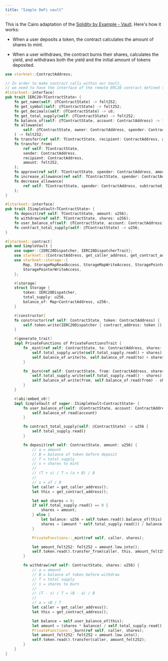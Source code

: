 ```yaml
---
title: "Simple DeFi vault"
---
```


This is the Cairo adaptation of the [Solidity by Example - Vault](https://solidity-by-example.org/defi/vault/).
Here's how it works:

- When a user deposits a token, the contract calculates the amount of shares to mint.

- When a user withdraws, the contract burns their shares, calculates the yield, and withdraws both the yield and the initial amount of tokens deposited.

```rust
use starknet::ContractAddress;

// In order to make contract calls within our Vault,
// we need to have the interface of the remote ERC20 contract defined to import the Dispatcher.
#[starknet::interface]
pub trait IERC20<TContractState> {
    fn get_name(self: @TContractState) -> felt252;
    fn get_symbol(self: @TContractState) -> felt252;
    fn get_decimals(self: @TContractState) -> u8;
    fn get_total_supply(self: @TContractState) -> felt252;
    fn balance_of(self: @TContractState, account: ContractAddress) -> felt252;
    fn allowance(
        self: @TContractState, owner: ContractAddress, spender: ContractAddress,
    ) -> felt252;
    fn transfer(ref self: TContractState, recipient: ContractAddress, amount: felt252);
    fn transfer_from(
        ref self: TContractState,
        sender: ContractAddress,
        recipient: ContractAddress,
        amount: felt252,
    );
    fn approve(ref self: TContractState, spender: ContractAddress, amount: felt252);
    fn increase_allowance(ref self: TContractState, spender: ContractAddress, added_value: felt252);
    fn decrease_allowance(
        ref self: TContractState, spender: ContractAddress, subtracted_value: felt252,
    );
}

#[starknet::interface]
pub trait ISimpleVault<TContractState> {
    fn deposit(ref self: TContractState, amount: u256);
    fn withdraw(ref self: TContractState, shares: u256);
    fn user_balance_of(self: @TContractState, account: ContractAddress) -> u256;
    fn contract_total_supply(self: @TContractState) -> u256;
}

#[starknet::contract]
pub mod SimpleVault {
    use super::{IERC20Dispatcher, IERC20DispatcherTrait};
    use starknet::{ContractAddress, get_caller_address, get_contract_address};
    use starknet::storage::{
        Map, StorageMapReadAccess, StorageMapWriteAccess, StoragePointerReadAccess,
        StoragePointerWriteAccess,
    };

    #[storage]
    struct Storage {
        token: IERC20Dispatcher,
        total_supply: u256,
        balance_of: Map<ContractAddress, u256>,
    }

    #[constructor]
    fn constructor(ref self: ContractState, token: ContractAddress) {
        self.token.write(IERC20Dispatcher { contract_address: token });
    }

    #[generate_trait]
    impl PrivateFunctions of PrivateFunctionsTrait {
        fn _mint(ref self: ContractState, to: ContractAddress, shares: u256) {
            self.total_supply.write(self.total_supply.read() + shares);
            self.balance_of.write(to, self.balance_of.read(to) + shares);
        }

        fn _burn(ref self: ContractState, from: ContractAddress, shares: u256) {
            self.total_supply.write(self.total_supply.read() - shares);
            self.balance_of.write(from, self.balance_of.read(from) - shares);
        }
    }

    #[abi(embed_v0)]
    impl SimpleVault of super::ISimpleVault<ContractState> {
        fn user_balance_of(self: @ContractState, account: ContractAddress) -> u256 {
            self.balance_of.read(account)
        }

        fn contract_total_supply(self: @ContractState) -> u256 {
            self.total_supply.read()
        }

        fn deposit(ref self: ContractState, amount: u256) {
            // a = amount
            // B = balance of token before deposit
            // T = total supply
            // s = shares to mint
            //
            // (T + s) / T = (a + B) / B
            //
            // s = aT / B
            let caller = get_caller_address();
            let this = get_contract_address();

            let mut shares = 0;
            if self.total_supply.read() == 0 {
                shares = amount;
            } else {
                let balance: u256 = self.token.read().balance_of(this).try_into().unwrap();
                shares = (amount * self.total_supply.read()) / balance;
            }

            PrivateFunctions::_mint(ref self, caller, shares);

            let amount_felt252: felt252 = amount.low.into();
            self.token.read().transfer_from(caller, this, amount_felt252);
        }

        fn withdraw(ref self: ContractState, shares: u256) {
            // a = amount
            // B = balance of token before withdraw
            // T = total supply
            // s = shares to burn
            //
            // (T - s) / T = (B - a) / B
            //
            // a = sB / T
            let caller = get_caller_address();
            let this = get_contract_address();

            let balance = self.user_balance_of(this);
            let amount = (shares * balance) / self.total_supply.read();
            PrivateFunctions::_burn(ref self, caller, shares);
            let amount_felt252: felt252 = amount.low.into();
            self.token.read().transfer(caller, amount_felt252);
        }
    }
}
```
